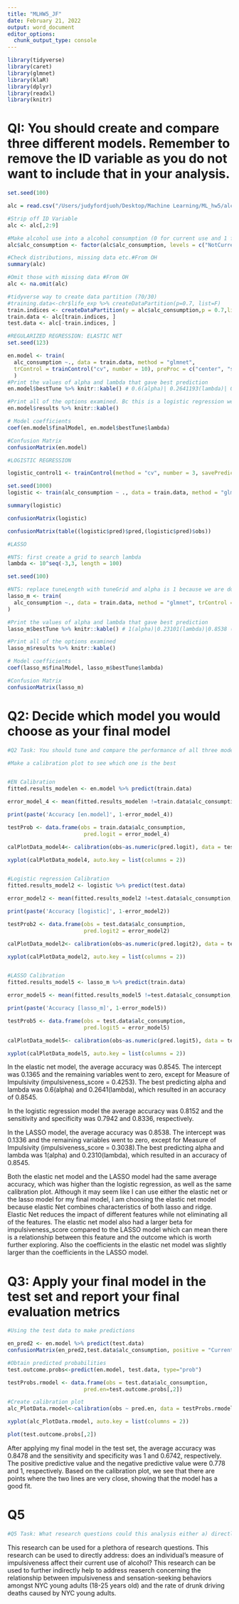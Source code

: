 ```yaml
---
title: "MLHW5_JF"
date: February 21, 2022
output: word_document
editor_options:
  chunk_output_type: console
---
```


```r
library(tidyverse) 
library(caret)
library(glmnet)
library(klaR)
library(dplyr)
library(readxl)
library(knitr)
```

# QI: You should create and compare three different models. Remember to remove the ID variable as you do not want to include that in your analysis. 
```r
set.seed(100)

alc = read.csv("/Users/judyfordjuoh/Desktop/Machine Learning/ML_hw5/alcohol_use.csv")

#Strip off ID Variable
alc <- alc[,2:9]

#Make alcohol use into a alcohol consumption (0 for current use and 1 for current use) #From OH
alc$alc_consumption <- factor(alc$alc_consumption, levels = c("NotCurrentUse", "CurrentUse"))

#Check distributions, missing data etc.#From OH
summary(alc)

#Omit those with missing data #From OH
alc <- na.omit(alc)

#tidyverse way to create data partition (70/30)
#training.data<-chr$life_exp %>% createDataPartition(p=0.7, list=F)
train.indices <- createDataPartition(y = alc$alc_consumption,p = 0.7,list = FALSE)
train.data <- alc[train.indices, ]
test.data <- alc[-train.indices, ]

```

```r
#REGULARIZED REGRESSION: ELASTIC NET
set.seed(123)

en.model <- train(
  alc_consumption ~., data = train.data, method = "glmnet",
  trControl = trainControl("cv", number = 10), preProc = c("center", "scale"), tuneLength = 10
  )
#Print the values of alpha and lambda that gave best prediction
en.model$bestTune %>% knitr::kable() # 0.6(alpha)| 0.2641193(lambda)| 0.8545881|(accuracy) 

#Print all of the options examined. Bc this is a logistic regression we are using the Accuracy. If it was linear regression it would be MSE/RMSE.
en.model$results %>% knitr::kable()

# Model coefficients
coef(en.model$finalModel, en.model$bestTune$lambda) 

#Confusion Matrix
confusionMatrix(en.model) 

```

```r
#LOGISTIC REGRESSION

logistic_control1 <- trainControl(method = "cv", number = 3, savePredictions = T)

set.seed(1000)
logistic <- train(alc_consumption ~ ., data = train.data, method = "glm", family = "binomial", trControl = logistic_control1)

summary(logistic)

confusionMatrix(logistic) 

confusionMatrix(table((logistic$pred)$pred,(logistic$pred)$obs))
```


```r
#LASSO

#NTS: first create a grid to search lambda
lambda <- 10^seq(-3,3, length = 100)

set.seed(100)

#NTS: replace tuneLength with tuneGrid and alpha is 1 because we are doing lasso. If we were doing rigid it would be 0. 
lasso_m <- train(
  alc_consumption ~., data = train.data, method = "glmnet", trControl = trainControl("cv", number = 10), preProc = c("center", "scale"), tuneGrid = expand.grid(alpha = 1, lambda = lambda)
)

#Print the values of alpha and lambda that gave best prediction
lasso_m$bestTune %>% knitr::kable() # 1(alpha)|0.23101(lambda)|0.8538 (Accuracy)

#Print all of the options examined
lasso_m$results %>% knitr::kable()

# Model coefficients
coef(lasso_m$finalModel, lasso_m$bestTune$lambda)

#Confusion Matrix
confusionMatrix(lasso_m) 

```


# Q2: Decide which model you would choose as your final model

```r
#Q2 Task: You should tune and compare the performance of all three models within the training set using cross-validation and then decide which model you would choose as your final model. Provide justification for your choice.

#Make a calibration plot to see which one is the best


#EN Calibration
fitted.results_modelen <- en.model %>% predict(train.data)

error_model_4 <- mean(fitted.results_modelen !=train.data$alc_consumption, na.rm = T)

print(paste('Accuracy [en.model]', 1-error_model_4))

testProb <- data.frame(obs = train.data$alc_consumption,
                        pred.logit = error_model_4)

calPlotData_model4<- calibration(obs~as.numeric(pred.logit), data = testProb)

xyplot(calPlotData_model4, auto.key = list(columns = 2))


#Logistic regression Calibration
fitted.results_model2 <- logistic %>% predict(test.data)

error_model2 <- mean(fitted.results_model2 !=test.data$alc_consumption, na.rm = T)

print(paste('Accuracy [logistic]', 1-error_model2))

testProb2 <- data.frame(obs = test.data$alc_consumption,
                        pred.logit2 = error_model2)

calPlotData_model2<- calibration(obs~as.numeric(pred.logit2), data = testProb2)

xyplot(calPlotData_model2, auto.key = list(columns = 2))


#LASSO Calibration
fitted.results_model5 <- lasso_m %>% predict(train.data)

error_model5 <- mean(fitted.results_model5 !=test.data$alc_consumption, na.rm = T)

print(paste('Accuracy [lasso_m]', 1-error_model5))

testProb5 <- data.frame(obs = test.data$alc_consumption,
                        pred.logit5 = error_model5)

calPlotData_model5<- calibration(obs~as.numeric(pred.logit5), data = testProb5)

xyplot(calPlotData_model5, auto.key = list(columns = 2))
```

In the elastic net model, the average accuracy was 0.8545. The intercept was 0.1365 and the remaining variables went to zero, except for Measure of Impulsivity (impulsiveness_score = 0.4253). The best predicting alpha and lambda was 0.6(alpha) and 0.2641(lambda), which resulted in an accuracy of 0.8545.

In the logistic regression model the average accuracy was 0.8152 and the sensitivity and specificity was 0.7942 and 0.8336, respectively.

In the LASSO model, the average accuracy was 0.8538. The intercept was 0.1336 and the remaining variables went to zero, except for Measure of Impulsivity (impulsiveness_score = 0.3038).The best predicting alpha and lambda was 1(alpha) and 0.2310(lambda), which resulted in an accuracy of 0.8545.

Both the elastic net model and the LASSO model had the same average accuracy, which was higher than the logistic regression, as well as the same calibration plot. Although it may seem like I can use either the elastic net or the lasso model for my final model, I am choosing the elastic net model because elastic Net combines characteristics of both lasso and ridge. Elastic Net reduces the impact of different features while not eliminating all of the features. The elastic net model also had a larger beta for impulsiveness_score compared to the LASSO model which can mean there is a relationship between this feature and the outcome which is worth further exploring. Also the coefficients in the elastic net model was slightly larger than the coefficients in the LASSO model.

# Q3: Apply your final model in the test set and report your final evaluation metrics
```r
#Using the test data to make predictions

en_pred2 <- en.model %>% predict(test.data)
confusionMatrix(en_pred2,test.data$alc_consumption, positive = "CurrentUse")

#Obtain predicted probabilities
test.outcome.probs<-predict(en.model, test.data, type="prob")

testProbs.rmodel <- data.frame(obs = test.data$alc_consumption,
                        pred.en=test.outcome.probs[,2])

#Create calibration plot
alc_PlotData.rmodel<-calibration(obs ~ pred.en, data = testProbs.rmodel, class="CurrentUse", cuts=5)

xyplot(alc_PlotData.rmodel, auto.key = list(columns = 2))

plot(test.outcome.probs[,2])

```
After applying my final model in the test set, the average accuracy was 0.8478 and the sensitivity and specificity was 1 and 0.6742, respectively. The positive predictive value and the negative predictive value were 0.778 and 1, respectively. Based on the calibration plot, we see that there are points where the two lines are very close, showing that the model has a good fit.

# Q5
```r
#Q5 Task: What research questions could this analysis either a) directly address or b) indirectly help to address by providing information that could be used in subsequent analyses? Limit this response to no more than 1 paragraph. Be sure to use complete sentences.
```
This research can be used for a plethora of research questions. This research can be used to directly address: does an individual’s measure of impulsiveness affect their current use of alcohol? This research can be used to further indirectly help to address reaserch concerning the relationship between impulsiveness and sensation-seeking behaviors amongst NYC young adults (18-25 years old) and the rate of drunk driving deaths caused by NYC young adults.
